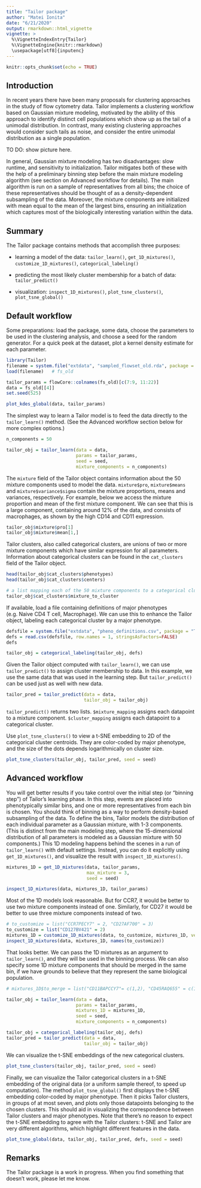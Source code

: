 ---
title: "Tailor package"
author: "Matei Ionita"
date: "6/21/2020"
output: rmarkdown::html_vignette
vignette: >
  %\VignetteIndexEntry{Tailor}
  %\VignetteEngine{knitr::rmarkdown}
  \usepackage[utf8]{inputenc}
---

```{r setup, include=FALSE}
knitr::opts_chunk$set(echo = TRUE)
```


## Introduction

In recent years there have been many proposals for clustering approaches in the study of flow cytometry data. Tailor implements a clustering workflow based on Gaussian mixture modeling, motivated by the ability of this approach to identify distinct cell populations which show up as the tail of a unimodal distribution. In contrast, many existing clustering approaches would consider such tails as noise, and consider the entire unimodal distribution as a single population.

TO DO: show picture here.

In general, Gaussian mixture modeling has two disadvantages: slow runtime, and sensitivity to initialization. Tailor mitigates both of these with the help of a preliminary binning step before the main mixture modeling algorithm (see section on Advanced workflow for details). The main algorithm is run on a sample of representatives from all bins; the choice of these representatives should be thought of as a density-dependent subsampling of the data. Moreover, the mixture components are initialized with mean equal to the mean of the largest bins, ensuring an initialization which captures most of the biologically interesting variation within the data.


## Summary
The Tailor package contains methods that accomplish three purposes:

* learning a model of the data: `tailor_learn()`, `get_1D_mixtures()`, `customize_1D_mixtures()`, `categorical_labeling()`

* predicting the most likely cluster membership for a batch of data: `tailor_predict()`

* visualization: `inspect_1D_mixtures()`, `plot_tsne_clusters()`, `plot_tsne_global()`


## Default workflow
Some preparations: load the package, some data, choose the parameters to be used in the clustering analysis, and choose a seed for the random generator. For a quick peek at the dataset, plot a kernel density estimate for each parameter.

```{r preparations, fig.align = "center", fig.width=8, fig.height=5}
library(Tailor)
filename = system.file("extdata", "sampled_flowset_old.rda", package = "Tailor")
load(filename)   # fs_old

tailor_params = flowCore::colnames(fs_old)[c(7:9, 11:22)]
data = fs_old[[4]]
set.seed(525)

plot_kdes_global(data, tailor_params)
```


The simplest way to learn a Tailor model is to feed the data directly to the `tailor_learn()` method. (See the Advanced workflow section below for more complex options.)

```{r tailor_vanilla}
n_components = 50

tailor_obj = tailor_learn(data = data,
                          params = tailor_params,
                          seed = seed,
                          mixture_components = n_components)
```

The `mixture` field of the Tailor object contains information about the 50 mixture components used to model the data.
`mixture$pro`, `mixture$means` and `mixture$variance$sigma` contain the mixture proportions, means and variances, respectively.
For example, below we access the mixture proportion and mean of the first mixture component. We can see that this is a large component, containing around 12% of the data, and consists of macrophages, as shown by the high CD14 and CD11 expression.

```{r tailor_mixture}
tailor_obj$mixture$pro[1]
tailor_obj$mixture$mean[1,]
```

Tailor clusters, also called categorical clusters, are unions of two or more mixture components which have similar expression for all parameters. Information about categorical clusters can be found in the `cat_clusters` field of the Tailor object.

```{r tailor_categorical}
head(tailor_obj$cat_clusters$phenotypes)
head(tailor_obj$cat_clusters$centers)

# a list mapping each of the 50 mixture components to a categorical cluster
tailor_obj$cat_clusters$mixture_to_cluster
```

If available, load a file containing definitions of major phenotypes (e.g. Naive CD4 T cell, Macrophage). We can use this to enhance the Tailor object, labeling each categorical cluster by a major phenotype.

```{r categorical_labeling}
defsfile = system.file("extdata", "pheno_definitions.csv", package = "Tailor")
defs = read.csv(defsfile, row.names = 1, stringsAsFactors=FALSE)
defs

tailor_obj = categorical_labeling(tailor_obj, defs)
```

Given the Tailor object computed with `tailor_learn()`, we can use `tailor_predict()` to assign cluster membership to data. In this example, we use the same data that was used in the learning step. But `tailor_predict()` can be used just as well with new data.

```{r tailor_predict}
tailor_pred = tailor_predict(data = data,
                             tailor_obj = tailor_obj)
```

`tailor_predict()` returns two lists. `$mixture_mapping` assigns each datapoint to a mixture component. `$cluster_mapping` assigns each datapoint to a categorical cluster.

Use `plot_tsne_clusters()` to view a t-SNE embedding to 2D of the categorical cluster centroids. They are color-coded by major phenotype, and the size of the dots depends logarithmically on cluster size.

```{r tailor_plot_clusters, fig.align= "center", fig.width=6, fig.height=4}
plot_tsne_clusters(tailor_obj, tailor_pred, seed = seed)
```




## Advanced workflow

You will get better results if you take control over the initial step (or "binning step") of Tailor's learning phase.
In this step, events are placed into phenotypically similar bins, and one or more representatives from each bin is chosen. You should think of binning as a way to perform density-based subsampling of the data. To define the bins, Tailor models the distribution of each individual parameter as a Gaussian mixture, with 1-3 components. (This is distinct from the main modeling step, where the 15-dimensional distribution of all parameters is modeled as a Gaussian mixture with 50 components.) This 1D modeling happens behind the scenes in a run of `tailor_learn()` with default settings. Instead, you can do it explicitly using `get_1D_mixtures()`, and visualize the result with `inspect_1D_mixtures()`.

```{r 1D_mixtures, fig.width=8, fig.height=4}
mixtures_1D = get_1D_mixtures(data, tailor_params,
                              max_mixture = 3,
                              seed = seed)

inspect_1D_mixtures(data, mixtures_1D, tailor_params)
```

Most of the 1D models look reasonable. But for CCR7, it would be better to use two mixture components instead of one. Similarly, for CD27 it would be better to use three mixture components instead of two.

```{r customize_1D_mixtures, fig.width=8, fig.height=4}
# to_customize = list("CCR7PECY7" = 2, "CD27AF700" = 3)
to_customize = list("CD127BV421" = 2)
mixtures_1D = customize_1D_mixtures(data, to_customize, mixtures_1D, verbose = TRUE)
inspect_1D_mixtures(data, mixtures_1D, names(to_customize))
```

That looks better.
We can pass the 1D mixtures as an argument to `tailor_learn()`, and they will be used in the binning process. We can also specify some 1D mixture components that should be merged in the same bin, if we have grounds to believe that they represent the same biological population.

```{r learn_advanced}
# mixtures_1D$to_merge = list("CD11BAPCCY7"= c(1,2), "CD45RAQ655" = c(1,2), "CD27AF700" = c(2,3))

tailor_obj = tailor_learn(data = data,
                          params = tailor_params,
                          mixtures_1D = mixtures_1D,
                          seed = seed,
                          mixture_components = n_components)

tailor_obj = categorical_labeling(tailor_obj, defs)
tailor_pred = tailor_predict(data = data,
                             tailor_obj = tailor_obj)
```

We can visualize the t-SNE embeddings of the new categorical clusters.

```{r tailor_plot_clusters_advanced, fig.align= "center", fig.width=6, fig.height=4}
plot_tsne_clusters(tailor_obj, tailor_pred, seed = seed)
```

Finally, we can visualize the Tailor categorical clusters in a t-SNE embedding of the original data (or a uniform sample thereof, to speed up computation). The method `plot_tsne_global()` first displays the t-SNE embedding color-coded by major phenotype. Then it picks Tailor clusters, in groups of at most seven, and plots only those datapoints belonging to the chosen clusters. This should aid in visualizing the correspondence between Tailor clusters and major phenotypes. Note that there's no reason to expect the t-SNE embedding to agree with the Tailor clusters: t-SNE and Tailor are very different algorithms, which highlight different features in the data.

```{r global_tsne, fig.align= "center", fig.width=12, fig.height=8}
plot_tsne_global(data, tailor_obj, tailor_pred, defs, seed = seed)
```

## Remarks

The Tailor package is a work in progress. When you find something that doesn't work, please let me know.

